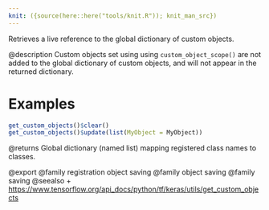 ```yaml
---
knit: ({source(here::here("tools/knit.R")); knit_man_src})
---
```

Retrieves a live reference to the global dictionary of custom objects.

@description
Custom objects set using using `custom_object_scope()` are not added to the
global dictionary of custom objects, and will not appear in the returned
dictionary.

# Examples
```r
get_custom_objects()$clear()
get_custom_objects()$update(list(MyObject = MyObject))
```

@returns
    Global dictionary (named list) mapping registered class names to classes.

@export
@family registration object saving
@family object saving
@family saving
@seealso
+ <https://www.tensorflow.org/api_docs/python/tf/keras/utils/get_custom_objects>
